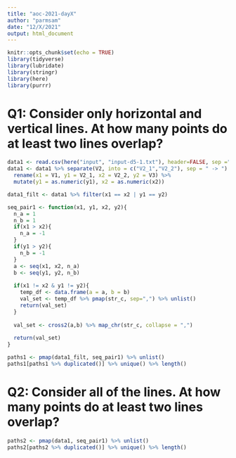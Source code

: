 ```yaml
---
title: "aoc-2021-dayX"
author: "parmsam"
date: "12/X/2021"
output: html_document
---
```


```r
knitr::opts_chunk$set(echo = TRUE)
library(tidyverse)
library(lubridate)
library(stringr)
library(here)
library(purrr)
```

# Q1: Consider only horizontal and vertical lines. At how many points do at least two lines overlap?

```r
data1 <- read.csv(here("input", "input-d5-1.txt"), header=FALSE, sep =",") 
data1 <- data1 %>% separate(V2, into = c("V2_1","V2_2"), sep = " -> ") %>% 
  rename(x1 = V1, y1 = V2_1, x2 = V2_2, y2 = V3) %>%
  mutate(y1 = as.numeric(y1), x2 = as.numeric(x2)) 
```

```r
data1_filt <- data1 %>% filter(x1 == x2 | y1 == y2)

seq_pair1 <- function(x1, y1, x2, y2){
  n_a = 1
  n_b = 1
  if(x1 > x2){
    n_a = -1
  }
  if(y1 > y2){
    n_b = -1
  }
  a <- seq(x1, x2, n_a)
  b <- seq(y1, y2, n_b)
  
  if(x1 != x2 & y1 != y2){
    temp_df <- data.frame(a = a, b = b)
    val_set <- temp_df %>% pmap(str_c, sep=",") %>% unlist()
    return(val_set)
  }
  
  val_set <- cross2(a,b) %>% map_chr(str_c, collapse = ",")
  
  return(val_set)
}

paths1 <- pmap(data1_filt, seq_pair1) %>% unlist()
paths1[paths1 %>% duplicated()] %>% unique() %>% length()

```


# Q2: Consider all of the lines. At how many points do at least two lines overlap?

```r
paths2 <- pmap(data1, seq_pair1) %>% unlist()
paths2[paths2 %>% duplicated()] %>% unique() %>% length()

```

